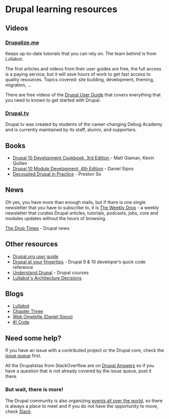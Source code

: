 # Drupal learning resources

## Videos

### [Drupalize.me](https://drupalize.me/)
Keeps up-to-date tutorials that you can rely on. The team behind is from Lullabot.

The first articles and videos from their user guides are free, the full access is a paying service, but it will save hours of work to get fast access to quality resources.
Topics covered: site building, development, theming, migration, ...

There are free videos of the [Drupal User Guide](https://drupalize.me/guide/drupal-user-guide) that covers everything that you need to known to get started with Drupal.

### [Drupal.tv](https://drupal.tv/)

Drupal.tv was created by students of the career-changing Debug Academy and is currently maintained by its staff, alumni, and supporters.

## Books

- [Drupal 10 Development Cookbook, 3rd Edition ](https://github.com/PacktPublishing/Drupal-10-Development-Cookbook) - Matt Glaman, Kevin Quillen
- [Drupal 10 Module Development, 4th Edition](https://www.packtpub.com/product/drupal-10-module-development-fourth-edition/9781837631803) - Daniel Sipos
- [Decoupled Drupal in Practice](https://www.drupal.org/node/3160614) - Preston So

## News

Oh yes, you have more than enough mails, but if there is one single newsletter that you have to subscribe to, it is 
[The Weekly Drop](https://www.theweeklydrop.com/) - a weekly newsletter that curates Drupal articles, tutorials, podcasts, jobs, core and modules updates without the hours of browsing.

[The Drop Times](https://thedroptimes.com/) - Drupal news

## Other resources

- [Drupal.org user guide](https://www.drupal.org/docs/user_guide/en/index.html)
- [Drupal at your fingertips](https://selwynpolit.github.io/d9book/) - Drupal 9 & 10 developer’s quick code reference
- [Understand Drupal](https://understanddrupal.com/) - Drupal courses
- [Lullabot's Architecture Decisions](https://architecture.lullabot.com/)

## Blogs

- [Lullabot](https://www.lullabot.com/articles)
- [Chapter Three](https://www.chapterthree.com/blog)
- [Web Omelette (Daniel Sipos)](https://www.webomelette.com/blog)
- [#! Code](https://www.hashbangcode.com/)

## Need some help?

If you have an issue with a contributed project or the Drupal core, check the [issue queue](https://www.drupal.org/issue-queue) first.

All the Drupalistas from StackOverflow are on [Drupal Answers](https://drupal.stackexchange.com/) so if you have a question that is not already covered by the issue queue, post it there.

### But wait, there is more!

The Drupal community is also organizing [events all over the world](/meet/events), so there is always a place to meet 
and if you do not have the opportunity to move, check [Slack](https://drupal.org/slack).
